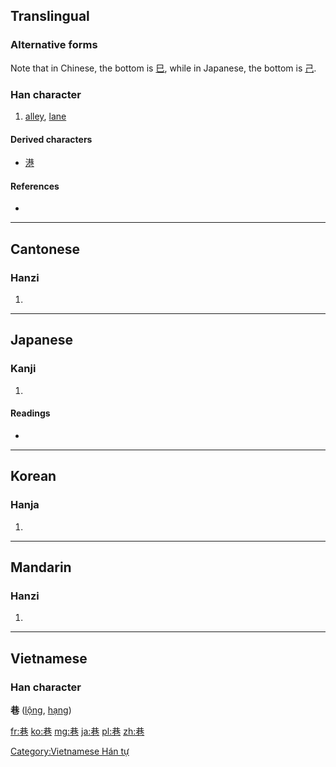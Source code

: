 {{also|巻}}
==Translingual==
{{ja-forms|巷|巷|巷}}

===Alternative forms===
Note that in Chinese, the bottom is [[巳]], while in Japanese, the bottom is [[己]].

===Han character===
{{Han char|rn=49|rad=己|as=06|sn=9|four=4471<sub>7</sub>|canj=廿金口山 (TCRU)}}

# [[alley]], [[lane]]

====Derived characters====
* [[港]]

====References====
* {{Han ref|kx=0327.090|dkj=08756|dj=0631.150|hdz=20986.070|uh=5DF7|ud=24055|bh=ABD1|bd=43985}}

----

==Cantonese==

===Hanzi===
{{yue-hanzi|jyut=|y=hong6}}

# {{defn|Cantonese|sort=己06}}

----

==Japanese==

===Kanji===
{{ja-kanji|grade=|rs=己06}}

# {{defn|Japanese|sort=己06}}

====Readings====
* {{ja-readings|on=[[こう]] (kō)|kun=[[ちまた]] (chimata)}}

----

==Korean==

===Hanja===
{{ko-hanja|hangeul=항|rv=hang|mr=hang}}

# {{defn|Korean|sort=己06}}

----

==Mandarin==

===Hanzi===
{{cmn-hanzi|pin=[[hàng]] ([[hang4]]), [[xiàng]] ([[xiang4]])|wg=hang<sup>4</sup>, hsiang<sup>4</sup>}}
#{{defn|Mandarin|sort=己06}}

----

==Vietnamese==
===Han character===
'''巷''' ([[lộng]], [[hạng]])

[[Category:Vietnamese Hán tự]]

[[fr:巷]]
[[ko:巷]]
[[mg:巷]]
[[ja:巷]]
[[pl:巷]]
[[zh:巷]]